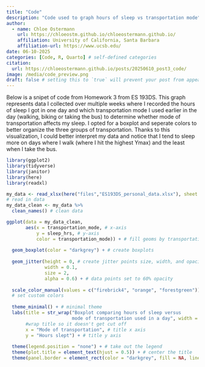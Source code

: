 ```yaml
---
title: "Code"
description: "Code used to graph hours of sleep vs transportation mode"
author:
  - name: Chloe Ostermann
    url: https://chloeostm.github.io/chloeostermann.github.io/
    affiliation: University of California, Santa Barbara
    affiliation-url: https://www.ucsb.edu/ 
date: 06-10-2025
categories: [Code, R, Quarto] # self-defined categories
citation: 
  url: https://chloeostermann.github.io/posts/20250610_post3_code/ 
image: /media/code_preview.png
draft: false # setting this to `true` will prevent your post from appearing on your listing page until you're ready!
---
```


Below is a snipet of code from Homework 3 from ES 193DS. This graph represents data I collected over multiple weeks where I recorded the hours of sleep I got in one day and which transportation mode I used earlier in the day (walking, biking or taking the bus) to determine whether mode of transportation affects my sleep. I opted for a boxplot and seperate colors to better organize the three groups of transportation. Thanks to this visualization, I could better interpret my data and notice that I tend to sleep more on days where I walk (where I hit the highest Ymax) and the least when I take the bus. 

```r
library(ggplot2)
library(tidyverse)
library(janitor)
library(here)
library(readxl)

my_data <- read_xlsx(here("files","ES193DS_personal_data.xlsx"), sheet = "Sheet1") 
# read in data
my_data_clean <- my_data %>% 
  clean_names() # clean data

ggplot(data = my_data_clean, 
       aes(x = transportation_mode, # x-axis
           y = sleep_hrs, # y-axis
           color = transportation_mode)) + # fill geoms by transportation mode
  
  geom_boxplot(color = "darkgrey") + # create boxplots
  
  geom_jitter(height = 0, # create jitter points size, width, and opacity
              width = 0.1,
              size = 2,
              alpha = 0.6) + # data points set to 60% opacity
  
  scale_color_manual(values = c("firebrick4", "orange", "forestgreen")) + 
  # set custom colors
  
  theme_minimal() + # minimal theme
  labs(title = str_wrap("Boxplot comparing hours of sleep versus 
                        mode of transportation used in a day", width = 60),  # set title
       #wrap title so it doesn't get cut off
       x = "Mode of transportation", # title x axis
       y = "Hours slept") + # title y axis
  
  theme(legend.position = "none") + # take out the legend
  theme(plot.title = element_text(hjust = 0.5)) + # center the title
  theme(panel.border = element_rect(color = "darkgrey", fill = NA, linewidth = 1)) # keep panel border


```

